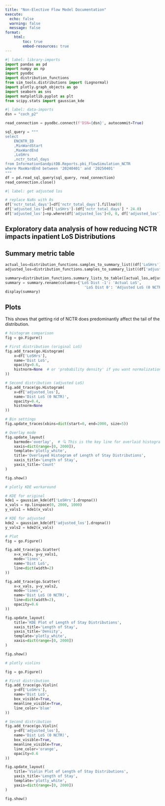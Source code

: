 ```yaml
---
title: "Non-Elective Flow Model Documentation"
execute:
  echo: false
  warning: false
  message: false
format:
    html:
        toc: true
        embed-resources: true
---
```


```python
#| label: library-imports
import pandas as pd
import numpy as np
import pyodbc
import distribution_functions
from sim_tools.distributions import (Lognormal)
import plotly.graph_objects as go
import seaborn as sns
import matplotlib.pyplot as plt
from scipy.stats import gaussian_kde
```

```python
#| label: data-imports
dsn = "coch_p2" 

read_connection = pyodbc.connect(f'DSN={dsn}', autocommit=True)

sql_query = """
select
	ENCNTR_ID
	,MinWardStart
	,MaxWardEnd
	,LoSHrs
	,nctr_total_days
from InformationSandpitDB.Reports.pbi_FlowSimulation_NCTR
where MaxWardEnd between '20240401' and '20250401'
"""
df = pd.read_sql_query(sql_query, read_connection)
read_connection.close()
```

```python
#| label: get adjusted los

# replace NaNs with 0s
df['nctr_total_days']=df['nctr_total_days'].fillna(0)
df['adjusted_los']=df['LoSHrs']-(df['nctr_total_days'] * 24.0)
df['adjusted_los']=np.where(df['adjusted_los']<0, 0, df['adjusted_los'])
```

## Exploratory data analysis of how reducing NCTR impacts inpatient LoS Distributions

## Summary metric table
```python
actual_los=distribution_functions.samples_to_summary_list((df['LoSHrs'].tolist()))
adjusted_los=distribution_functions.samples_to_summary_list((df['adjusted_los'].tolist()))

summary=distribution_functions.summary_lists_to_table([actual_los,adjusted_los])
summary = summary.rename(columns={'LoS Dist -1': 'Actual LoS',
                                    'LoS Dist 0': 'Adjusted LoS (0 NCTR)'})
display(summary)
```

## Plots

This shows that getting rid of NCTR does predominantly affect the tail of the distribution.
```python
# histogram comparison
fig = go.Figure()

# First distribution (original LoS)
fig.add_trace(go.Histogram(
    x=df['LoSHrs'],
    name='Dist LoS',
    opacity=0.6,
    histnorm=None  # or 'probability density' if you want normalization
))

# Second distribution (adjusted LoS)
fig.add_trace(go.Histogram(
    x=df['adjusted_los'],
    name='Dist LoS (0 NCTR)',
    opacity=0.4,
    histnorm=None
))

# Bin settings
fig.update_traces(xbins=dict(start=0, end=2000, size=5))

# Overlay mode
fig.update_layout(
    barmode='overlay',  # 🔍 This is the key line for overlaid histograms
    xaxis=dict(range=[0, 2000]),
    template='plotly_white',
    title='Overlayed Histogram of Length of Stay Distributions',
    xaxis_title='Length of Stay',
    yaxis_title='Count'
)

fig.show()

```


```python
# plotly KDE workaround

# KDE for original
kde1 = gaussian_kde(df['LoSHrs'].dropna())
x_vals = np.linspace(0, 2000, 1000)
y_vals1 = kde1(x_vals)

# KDE for adjusted
kde2 = gaussian_kde(df['adjusted_los'].dropna())
y_vals2 = kde2(x_vals)

# Plot
fig = go.Figure()

fig.add_trace(go.Scatter(
    x=x_vals, y=y_vals1,
    mode='lines',
    name='Dist LoS',
    line=dict(width=2)
))

fig.add_trace(go.Scatter(
    x=x_vals, y=y_vals2,
    mode='lines',
    name='Dist LoS (0 NCTR)',
    line=dict(width=2),
    opacity=0.6
))

fig.update_layout(
    title='KDE Plot of Length of Stay Distributions',
    xaxis_title='Length of Stay',
    yaxis_title='Density',
    template='plotly_white',
    xaxis=dict(range=[0, 2000])
)

fig.show()
```

```python
# plotly violins

fig = go.Figure()

# First distribution
fig.add_trace(go.Violin(
    y=df['LoSHrs'],
    name='Dist LoS',
    box_visible=True,
    meanline_visible=True,
    line_color='blue'
))

# Second distribution
fig.add_trace(go.Violin(
    y=df['adjusted_los'],
    name='Dist LoS (0 NCTR)',
    box_visible=True,
    meanline_visible=True,
    line_color='orange',
    opacity=0.6
))

fig.update_layout(
    title='Violin Plot of Length of Stay Distributions',
    yaxis_title='Length of Stay',
    template='plotly_white',
    yaxis=dict(range=[0, 2000])
)

fig.show()
```